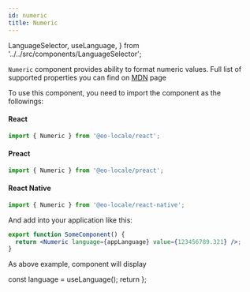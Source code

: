 ```yaml
---
id: numeric
title: Numeric
---
```


  LanguageSelector,
  useLanguage,
} from '../../src/components/LanguageSelector';

`Numeric` component provides ability to format numeric values.
Full list of supported properties you can find on [MDN](https://developer.mozilla.org/en-US/docs/Web/JavaScript/Reference/Global_Objects/NumberFormat) page

To use this component, you need to import the component as the followings:

#### React

```jsx
import { Numeric } from '@eo-locale/react';
```

#### Preact

```jsx
import { Numeric } from '@eo-locale/preact';
```

#### React Native

```jsx
import { Numeric } from '@eo-locale/react-native';
```

And add into your application like this:

```jsx
export function SomeComponent() {
  return <Numeric language={appLanguage} value={123456789.321} />;
}
```

As above example, component will display <LanguageSelector><Highlight><Preview/></Highlight></LanguageSelector>

  const language = useLanguage();
  return <Numeric language={language} value={123456789.321} />
};

